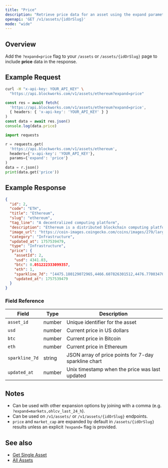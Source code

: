 ```yaml
---
title: "Price"
description: "Retrieve price data for an asset using the expand parameter"
openapi: 'GET /v1/assets/{idOrSlug}'
mode: "wide"
---
```


## Overview

Add the `?expand=price` flag to your `/assets` or `/assets/{idOrSlug}` page to include **price** data in the response.

## Example Request

<CodeGroup>

```bash cURL
curl -H "x-api-key: YOUR_API_KEY" \
  "https://api.blockworks.com/v1/assets/ethereum?expand=price"
```

```typescript TypeScript
const res = await fetch(
  'https://api.blockworks.com/v1/assets/ethereum?expand=price',
  { headers: { 'x-api-key': 'YOUR_API_KEY' } }
)
const data = await res.json()
console.log(data.price)
```

```python Python
import requests

r = requests.get(
  'https://api.blockworks.com/v1/assets/ethereum',
  headers={'x-api-key': 'YOUR_API_KEY'},
  params={'expand': 'price'}
)
data = r.json()
print(data.get('price'))
```

</CodeGroup>

## Example Response

```json
{
  "id": 2,
  "code": "ETH",
  "title": "Ethereum",
  "slug": "ethereum",
  "tag_line": "A decentralized computing platform",
  "description": "Ethereum is a distributed blockchain computing platform for smart contracts and decentralized applications. Its native token is ether (ETH), which primarily serves as a means of payment for transaction fees and as collateral for borrowing specific ERC-20 tokens within the decentralized finance (DeFi) sector.",
  "image_url": "https://coin-images.coingecko.com/coins/images/279/large/ethereum.png?1696501628",
  "category": "Infrastructure",
  "updated_at": 1757539479,
  "type": "Infrastructure",
  "price": {
    "assetId": 2,
    "usd": 4341.03,
    "btc": 0.051222333099357,
    "eth": 1,
    "sparkline_7d": "[4475.180129072965,4466.607826301512,4476.770034707743,4465.8255512963415,4460.444169507737,4470.542882578564,4451.0636436771065,4468.186233261665,4465.64844052439,4422.232692401979,4398.579941738134,4408.048439574151,4367.75077808085,4365.7012838688715,4374.939625211524,4373.477126218714,4394.930354297206,4408.2046122597885,4409.209905052319,4404.432132894136,4379.0193473996915,4349.805717138926,4312.374902377514,4300.497570328323,4312.150910966871,4279.806105550541,4275.769638294805,4304.72555030459,4320.560196426073,4345.2362298073795,4298.094660544595,4297.233267749553,4326.669572204068,4324.007655518518,4328.819785579683,4333.434254714475,4339.09770037951,4332.778254951191,4422.913648895045,4406.789878633636,4395.665043002883,4411.558070766167,4417.627470360946,4465.500324291025,4440.619541979517,4273.145826961314,4282.043143207464,4294.836232219916,4290.515727303717,4311.5931333982235,4324.098880448002,4337.81653825236,4300.220323512726,4313.626874707965,4306.9385585791215,4322.553600075343,4318.740466976673,4321.457142300914,4318.8013031989885,4309.170167890993,4293.998180788963,4302.1721724468825,4310.446258449114,4310.327361889885,4293.3027567555955,4300.73225349102,4299.569071805955,4298.898290640714,4293.70851803924,4296.083159121834,4272.215250866289,4288.342267066458,4273.89816550853,4279.454297507947,4256.038324531825,4278.222648953216,4285.304297657877,4277.460966535968,4273.110024157841,4284.740337027086,4297.974189698818,4302.861368102252,4294.830783401375,4300.979043931227,4295.062215093881,4284.451771046128,4296.506238577695,4302.482332319991,4299.912507046525,4303.498155762447,4308.872646673726,4299.9645682805085,4304.366883796359,4297.760345585981,4298.77181454136,4289.2184103950985,4276.403247973121,4281.695776763906,4290.003113227399,4298.922465612313,4291.405419404144,4313.63548273977,4305.712109548157,4301.456383061941,4289.620410138945,4308.442091494962,4297.944437316162,4295.836317668043,4292.125157428518,4289.553621519912,4298.421637661142,4316.558607099911,4328.023937366257,4313.728035506479,4319.783712474413,4324.892821973295,4343.572205964396,4367.54908206563,4340.847715405802,4311.3916110408045,4331.178824847077,4291.747772125815,4296.0843503181595,4318.656256438794,4310.315413835551,4309.685702772004,4301.791442383855,4286.847405046845,4291.0452537073525,4305.850543735766,4314.352391505099,4316.780266676034,4370.902388226368,4361.014741078244,4359.464535610553,4356.895495472781,4349.14181043054,4347.851449455902,4346.140559142935,4349.5464999814585,4305.669409094365,4287.843540855948,4289.191056417266,4286.163927961327,4287.29588554481,4294.131000003092,4295.4800041850895,4302.54830866823,4316.53872872685,4311.8584294636485,4286.931500673287,4303.480501010598,4314.339202947533,4318.279496373949,4310.615083288421,4307.25317617745,4330.177404738823,4327.79478802587,4325.066218856949,4327.403039707142,4328.597666648482,4369.120579387495,4415.422957361011,4405.832144522049,4405.976436779771,4379.680679038844]",
    "updated_at": 1757539479
  }
}
```

### Field Reference

| Field | Type | Description |
|---|---|---|
| `asset_id` | number | Unique identifier for the asset |
| `usd` | number | Current price in US dollars |
| `btc` | number | Current price in Bitcoin |
| `eth` | number | Current price in Ethereum |
| `sparkline_7d` | string | JSON array of price points for 7-day sparkline chart |
| `updated_at` | number | Unix timestamp when the price was last updated |

## Notes

- Can be used with other expansion options by joining with a comma (e.g. `?expand=markets,ohlcv_last_24_h`).
- Can be used on `/v1/assets/` or `/v1/assets/{idOrSlug}` endpoints.
- `price` and `market_cap` are expanded by default in `/assets/{idOrSlug}` results unless an explicit `?expand=` flag is provided.

## See also

- [Get Single Asset](/api-reference/assets/get-single)
- [All Assets](/api-reference/assets/list)